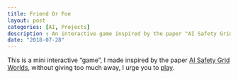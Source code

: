 ```yaml
---
title: Friend Or Foe
layout: post
categories: [AI, Projects]
description : An interactive game inspired by the paper "AI Safety Grid Worlds"
date: "2018-07-28"
---
```


This is a mini interactive "game", I made inspired by the paper 
[AI Safety Grid Worlds](https://arxiv.org/abs/1711.09883),
without giving too much away, I urge you to [play](https://arjunsriva.com/fof).